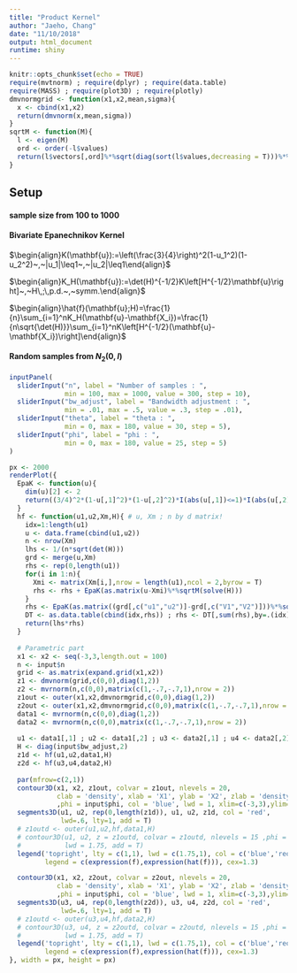 ```yaml
---
title: "Product Kernel"
author: "Jaeho, Chang"
date: "11/10/2018"
output: html_document
runtime: shiny
---
```


```r
knitr::opts_chunk$set(echo = TRUE)
require(mvtnorm) ; require(dplyr) ; require(data.table)
require(MASS) ; require(plot3D) ; require(plotly)
dmvnormgrid <- function(x1,x2,mean,sigma){
  x <- cbind(x1,x2)
  return(dmvnorm(x,mean,sigma))
}
sqrtM <- function(M){
  l <- eigen(M)
  ord <- order(-l$values)
  return(l$vectors[,ord]%*%sqrt(diag(sort(l$values,decreasing = T)))%*%t(l$vectors[,ord]))
}
```

## Setup

#### sample size from 100 to 1000\

#### Bivariate Epanechnikov Kernel\

$\begin{align}K(\mathbf{u}):=\left(\frac{3}{4}\right)^2(1-u_1^2)(1-u_2^2)~,~|u_1|\leq1~,~|u_2|\leq1\end{align}$

$\begin{align}K_H(\mathbf{u}):=\det(H)^{-1/2}K\left[H^{-1/2}\mathbf{u}\right]~,~H\,;\,p.d.~,~symm.\end{align}$

$\begin{align}\hat{f}(\mathbf{u};H)=\frac{1}{n}\sum_{i=1}^nK_H(\mathbf{u}-\mathbf{X_i})=\frac{1}{n\sqrt{\det(H)}}\sum_{i=1}^nK\left[H^{-1/2}(\mathbf{u}-\mathbf{X_i})\right]\end{align}$

#### Random samples from $N_2(\mathbf{0},I)$

```r
inputPanel(
  sliderInput("n", label = "Number of samples : ",
              min = 100, max = 1000, value = 300, step = 10),
  sliderInput("bw_adjust", label = "Bandwidth adjustment : ",
              min = .01, max = .5, value = .3, step = .01),
  sliderInput("theta", label = "theta : ",
              min = 0, max = 180, value = 30, step = 5),
  sliderInput("phi", label = "phi : ",
              min = 0, max = 180, value = 25, step = 5)
)

px <- 2000
renderPlot({
  EpaK <- function(u){
    dim(u)[2] <- 2
    return((3/4)^2*(1-u[,1]^2)*(1-u[,2]^2)*I(abs(u[,1])<=1)*I(abs(u[,2])<=1))
  }
  hf <- function(u1,u2,Xm,H){ # u, Xm ; n by d matrix!
    idx=1:length(u1)
    u <- data.frame(cbind(u1,u2))
    n <- nrow(Xm)
    lhs <- 1/(n*sqrt(det(H)))
    grd <- merge(u,Xm)
    rhs <- rep(0,length(u1))
    for(i in 1:n){
      Xmi <- matrix(Xm[i,],nrow = length(u1),ncol = 2,byrow = T)
      rhs <- rhs + EpaK(as.matrix(u-Xmi)%*%sqrtM(solve(H)))
    }
    rhs <- EpaK(as.matrix((grd[,c("u1","u2")]-grd[,c("V1","V2")]))%*%sqrtM(solve(H)))
    DT <- as.data.table(cbind(idx,rhs)) ; rhs <- DT[,sum(rhs),by=.(idx)][,V1]
    return(lhs*rhs)
  }
  
  # Parametric part
  x1 <- x2 <- seq(-3,3,length.out = 100)
  n <- input$n
  grid <- as.matrix(expand.grid(x1,x2))
  z1 <- dmvnorm(grid,c(0,0),diag(1,2))
  z2 <- mvrnorm(n,c(0,0),matrix(c(1,-.7,-.7,1),nrow = 2))
  z1out <- outer(x1,x2,dmvnormgrid,c(0,0),diag(1,2))
  z2out <- outer(x1,x2,dmvnormgrid,c(0,0),matrix(c(1,-.7,-.7,1),nrow = 2))
  data1 <- mvrnorm(n,c(0,0),diag(1,2))
  data2 <- mvrnorm(n,c(0,0),matrix(c(1,-.7,-.7,1),nrow = 2))
  
  u1 <- data1[,1] ; u2 <- data1[,2] ; u3 <- data2[,1] ; u4 <- data2[,2]
  H <- diag(input$bw_adjust,2)
  z1d <- hf(u1,u2,data1,H)
  z2d <- hf(u3,u4,data2,H)
  
  par(mfrow=c(2,1))
  contour3D(x1, x2, z1out, colvar = z1out, nlevels = 20,
            clab = 'density', xlab = 'X1', ylab = 'X2', zlab = 'density', theta = input$theta
            ,phi = input$phi, col = 'blue', lwd = 1, xlim=c(-3,3),ylim=c(-3,3),zlim=c(0,.2))
  segments3D(u1, u2, rep(0,length(z1d)), u1, u2, z1d, col = 'red',
             lwd=.6, lty=1, add = T)
  # z1outd <- outer(u1,u2,hf,data1,H)
  # contour3D(u1, u2, z = z1outd, colvar = z1outd, nlevels = 15 ,phi = 25, col = 'red',
  #           lwd = 1.75, add = T)
  legend('topright', lty = c(1,1), lwd = c(1.75,1), col = c('blue','red'),
         legend = c(expression(f),expression(hat(f))), cex=1.3)

  contour3D(x1, x2, z2out, colvar = z2out, nlevels = 20,
            clab = 'density', xlab = 'X1', ylab = 'X2', zlab = 'density', theta = input$theta
            ,phi = input$phi, col = 'blue', lwd = 1, xlim=c(-3,3),ylim=c(-3,3),zlim=c(0,.2))
  segments3D(u3, u4, rep(0,length(z2d)), u3, u4, z2d, col = 'red',
             lwd=.6, lty=1, add = T)
  # z1outd <- outer(u3,u4,hf,data2,H)
  # contour3D(u3, u4, z = z2outd, colvar = z2outd, nlevels = 15 ,phi = 25, col = 'red',
  #           lwd = 1.75, add = T)
  legend('topright', lty = c(1,1), lwd = c(1.75,1), col = c('blue','red'),
         legend = c(expression(f),expression(hat(f))), cex=1.3)
}, width = px, height = px)
```